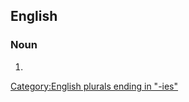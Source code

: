 ==English==

===Noun===
{{head|en|noun form}}

# {{plural of|punishability|lang=en}}

[[Category:English plurals ending in "-ies"]]